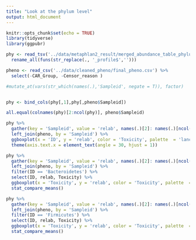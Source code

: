 ```yaml
---
title: "Look at the phylum level"
output: html_document
---
```


```r
knitr::opts_chunk$set(echo = TRUE)
library(tidyverse)
library(ggpubr)
```

```r
phy <- read_tsv('../data/metaphlan2_result/merged_abundance_table_phylum.txt') %>% 
  rename_all(funs(str_replace(., '_profile$','')))

pheno <- read_csv('../data/cleaned_pheno/final_pheno.csv') %>% 
  select(-CAR_Group, -Censor_reason ) 

#mutate_at(vars(str_which(names(.),'Sampleid', negate = T)), factor)


phy <- bind_cols(phy[,1],phy[,pheno$Sampleid]) 

all.equal(colnames(phy)[2:ncol(phy)], pheno$Sampleid)

```

```r
phy %>% 
  gather(key = 'Sampleid', value = 'relab', names(.)[2]: names(.)[ncol(.)]) %>% 
  left_join(pheno, by = 'Sampleid') %>% 
  ggboxplot(x = 'ID', y = 'relab', color = 'Toxicity', palette  = 'lancet', add = 'jitter')  +
  theme(axis.text.x = element_text(angle = 30, hjust = 1)) 
```

```r
phy %>% 
  gather(key = 'Sampleid', value = 'relab', names(.)[2]: names(.)[ncol(.)]) %>% 
  left_join(pheno, by = 'Sampleid') %>% 
  filter(ID == 'Bacteroidetes') %>% 
  select(ID, relab, Toxicity) %>% 
  ggboxplot(x = 'Toxicity', y = 'relab', color = 'Toxicity', palette  = 'lancet', add = 'jitter')   + 
  stat_compare_means()
```

```r
phy %>% 
  gather(key = 'Sampleid', value = 'relab', names(.)[2]: names(.)[ncol(.)]) %>% 
  left_join(pheno, by = 'Sampleid') %>% 
  filter(ID == 'Firmicutes') %>% 
  select(ID, relab, Toxicity) %>% 
  ggboxplot(x = 'Toxicity', y = 'relab', color = 'Toxicity', palette  = 'lancet', add = 'jitter')   + 
  stat_compare_means()  
```

